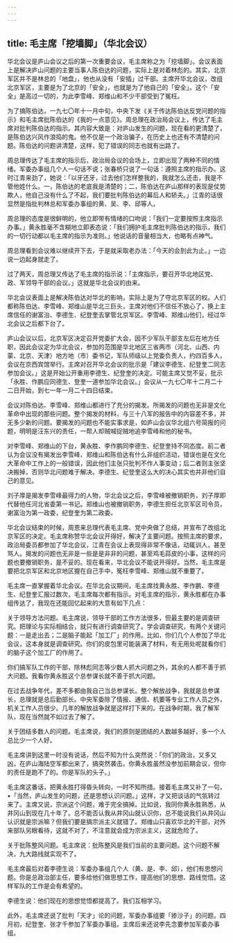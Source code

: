 ```yaml
---
---
---
```

title: 毛主席「挖墙脚」（华北会议）
---




华北会议是庐山会议之后的第一次重要会议，毛主席称之为「挖墙脚」。会议表面上是解决庐山问题的主要当事人陈伯达的问题，实际上是对着林彪的。其实，北京军区并不是林总的「地盘」，他也从没有「安插」过干部。主席开华北会议，改组北京军区，主要是为了北京的「安全」，也就是为了他自己的「安全」。这个「安全」是高过一切的，为此李雪峰、郑维山和不少干部受到了冤枉。

为了搞陈伯达，一九七〇年十一月中旬，中央下发《关于传达陈伯达反党问题的指示》和毛主席批陈伯达的《我的一点意见》。周总理在政治局会议上，传达了毛主席对批判陈伯达的指示。其内容大致是：对庐山发生的问题，现在看的更清楚了，是陈伯达兴风作浪捣的鬼。他不仅是一个政治骗子，在历史上也还有不清楚的问题。陈伯达的问题讲清楚，这样，犯了错误的同志也就有出路了。

周总理传达了毛主席的指示后，政治局会议的会场上，立即出现了两种不同的情绪。军委办事组几个人一句话不说；张春桥只说了一句话：遵照主席的指示办。这时江青来劲了，她说：「以牙还牙，过去他们怎样整我的，我就怎么还击，我是不管他姓什么。一，陈伯达的老底我是清楚的；二，陈伯达在庐山那样的表现是仗势欺人，他自己没有什么了不起，我们要批判陈伯达的幕后人和轿夫。」江青的话很显然是指批判林总和军委办事组的黄、吴、李、邱等人。

周总理的态度是很鲜明的，他立即带有情绪的口吻说：「我们一定要按照主席指示办事。」黄永胜毫不含糊地立即表态说：「我们拥护毛主席批判陈伯达的指示，我们的一切行动都以毛主席的指示为准则。」他说话的音量相当大，也略有点神气。

周总理看到会议难以继续开下去，于是就采取老办法：「今天的会到此为止。」一边说一边起身就走了。

过了两天，周总理又传达了毛主席的指示说：「主席指示，要召开华北地区党、政、军领导干部的会议。」这就是华北会议的由来。

华北会议表面上是解决陈伯达对华北的影响，实际上是为了夺北京军区的权。人们都称陈伯达、李雪峰、郑维山是华北三巨头，主席对他们不信任不放心了，换上主席信任的谢富治、李德生、纪登奎去掌管北京军区。李雪峰、郑维山他们，经过华北会议之后都下台了。

庐山会议以后，北京军区决定召开党委扩大会，因不少军队干部支左后在地方任职，因此会议定为华北会议，参加的范围是华北地区三省两市（河北、山西、内蒙、北京、天津）地方地（市）委书记，军队师级以上党委负责人，约四百多人，会议在京西宾馆举行。主席对召开华北会议的批示是「建议李德生、纪登奎二同志参加会议。」这是开始公开重用李德生、纪登奎的决定。可能主席又觉不妥，批示「永胜、作鹏应同德生、登奎一道参加华北会议。」会议从一九七〇年十二月二十二日开始，到七一年一月二十四日结束。

会议对陈伯达、李雪峰、郑维山都进行了充分的揭发。所揭发的问题也无非是文化革命中出现的那些问题。整个揭发的材料，与三十八军的报告中的内容差不多，并无多少新的问题。要揭发的问题也不能实事求是，如庐山会议华北组六号简报的问题，明明是汪东兴的责任，一帮人却贼喊捉贼地追李雪峰和他的秘书。

对李雪峰、郑维山的下台，黄永胜、李作鹏同李德生、纪登奎持不同态度。前二者认为会议没有揭发出李雪峰、郑维山和陈伯达有什么非组织活动，错误也是在文化大革命中工作上的一般错误，因此他们主张只批判不作人事变动；后二者则主张坚决搬掉，否则华北问题难于解决。李德生、纪登奎这么大的决心其实也并非他们自己的意见。

刘子厚是揭发李雪峰最得力的人物，华北会议之后，李雪峰被撤销职务，刘子厚即代替他任河北省委第一书记。郑维山也被撤销职务，李德生担任北京军区司令员，谢富治为第一政委，纪登奎为第二政委。

华北会议结束的时候，周恩来总理代表毛主席、党中央做了总结，并宣布了改组北京军区的决定。毛主席称赞华北会议开得好，解决了主要问题。按照主席的要求，政治局委员都参加了华北会议，江青在会议上表现得非常不像话，动辄训人，甚至骂人。揭发的问题也无非是一些是是非非的问题，甚至鸡毛蒜皮的小事，这样的问题也要撤销职务，是不妥的。现在看来，华北会议不能说开得好。当然，毛主席是要把北京军区和北京地区握在自己手中，冤枉李雪峰、郑维山就不重要了。

毛主席一直掌握着华北会议。在华北会议期间，毛主席找黄永胜、李作鹏、李德生、纪登奎汇报过数次，毛主席每次都有指示。对毛主席的指示，黄永胜都在办事组传达了，我现在还能回忆起来的大意有如下几点：

关于领导方法问题。毛主席说，领导干部的工作方法很多，但最主要的是调查研究。把理论与实际相结合，就只有进行调查研究了。学会调查研究，有两个关键问题：一是走出去；二是脑子能起「加工厂」的作用。比如，你们几个人参加了华北会议，这本身就是调查研究。你们的皮包里可能装满了材料，有无用处呢就看你们的脑子这个加工厂的作用了。

你们搞军队工作的干部，除林彪同志等少数人抓大问题之外，其余的人都不善于抓大问题。我看你黄永胜这个总参谋长就不善于抓大问题。

在过去战争年代，差不多都由我自己当总参谋长。整个解放战争，我就是总参谋长，总理就是总后勤部长。中央军委除了情报、通信、机要等专业工作人员之外，机关工作人员很少。几年的解放战争就是这样打下来的。在战争时期，我了解军队，现在当然就不如过去了解了。

关于团结多数人的问题。毛主席说，我们的原则是团结的人数越多越好，多一个人总比少一个人好。

毛主席讲到这里一时没有说话，然后不知为什么突然说：「你们的政治，又多又凶，在庐山海陆空军都出来了，搞突然袭击。你黄永胜虽然没参加前期会议，但你的责任是跑不了的。你是军队的头子。」

毛主席这番话，把黄永胜打得昏头转向，一时不知所措。接着毛主席又补了一句，•「当然，庐山发生的问题，还是思想认识问题。」这样，才又把谈话的气氛转过来了。主席又说，宗派这个问题，难于完全搞掉。比如说，我同你黄永胜熟悉，从井冈山到现在几十年了。总不能否认我从井冈山就认识你，总不能说我们从井冈山认识就是宗派嘛？但我们要是搞宗派主义就错了。郑维山只喜欢华北的干部，对外来部队另眼看待，这就不对了，不注意就会成为宗派主义，这就危险了。

关于批陈整风问题。毛主席说：批陈整风是我们当前的主要问题。这个问题不解决，九大路线就实现不了。

毛主席最后对着李德生说：军委办事组几个人（黄、是、李、邱），他们有思想问题。你是总政治部主任，要多给他们做思想工作，提高他们的思想、路线觉悟。这样军队的工作是会有希望的。

李德生说：他们现在的思想觉悟都提高了。我们互相学习。

此外，毛主席还说了批判「天才」论的问题，军委办事组要「掺沙子」的问题。四月初，纪登奎、张才千参加了军委办事组。主席后来还说李先念要参加军委办事组。